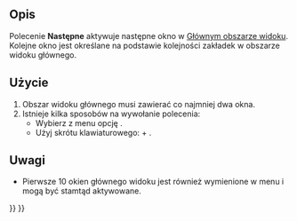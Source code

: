 <languages/>

{{Docnav/pl
|
|[[Std_ActivatePrevWindow/pl|Poprzednie]]
|[[Std_Windows_Menu/pl|Std: Menu Okna]]
|IconL=
|IconR=Std_ActivatePrevWindow.svg
|IconC=Freecad.svg
}}

{{GuiCommand/pl
|Name=Std ActivateNextWindow
|Name/pl=Std: Następne
|MenuLocation=Okna → Następne
|Workbenches=wszystkie
|Shortcut={{KEY|Ctrl}} + {{KEY|Tab}}
|SeeAlso=[[Std_ActivatePrevWindow/pl|Poprzednie]], [[Std_Windows/pl|Okna]]
}}

<span id="Description"></span>
==Opis==

Polecenie '''Następne''' aktywuje następne okno w [[Main_view_area/pl|Głównym obszarze widoku]]. Kolejne okno jest określane na podstawie kolejności zakładek w obszarze widoku głównego.

<span id="Usage"></span>
==Użycie==

# Obszar widoku głównego musi zawierać co najmniej dwa okna.
# Istnieje kilka sposobów na wywołanie polecenia:
#* Wybierz z menu opcję {{MenuCommand|Okna → [[Image:Std_ActivateNextWindow.svg|16px]] Następne}}.
#* Użyj skrótu klawiaturowego: {{KEY|Ctrl}} + {{KEY|Tab}}.

<span id="Notes"></span>
==Uwagi==

* Pierwsze 10 okien głównego widoku jest również wymienione w menu {{MenuCommand|Okna}} i mogą być stamtąd aktywowane.


{{Docnav/pl
|
|[[Std_ActivatePrevWindow/pl|Poprzednie]]
|[[Std_Windows_Menu/pl|Std: Menu Okna]]
|IconL=
|IconR=Std_ActivatePrevWindow.svg
|IconC=Freecad.svg
}}

{{Std_Base_navi{{#translation:}}}}
{{Userdocnavi{{#translation:}}}}